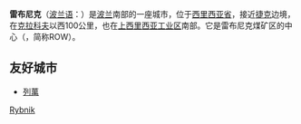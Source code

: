 {{Infobox_Polska|
城市名稱=雷布尼克|
格言=|
省=[[西里西亞省|西里西亞省]]|
議會=Rada Miasta Rybnika|
市長=Adam Fudali|
面積=148|
人口=141,374人 <small>(2003年)</small>||
市區=|
密度=955人|
成立日期=9世紀|
成為城市日期=1308年前|
纬度=50°06' N|
经度=18°33' E|
電話區號=32|
汽車牌號=SR|
友好城市=[[Bedburg-Hau|Bedburg-Hau]]、[[多爾斯滕|多爾斯滕]]、[[Eurasburg|Eurasburg]]、[[哈澤斯萊烏|哈澤斯萊烏]]、[[伊万诺-弗兰科夫斯克|伊万诺-弗兰科夫斯克]]、[[卡爾維納|卡爾維納]]、[[拉里薩|拉里薩]]、[[Liévin|Liévin]]、[[Mazamet|Mazamet]]、[[Newtonabbey|Newtonabbey]]、[[Saint_Vallier|Saint Vallier]]、[[索爾諾克|索爾諾克]]、[[維爾紐斯縣|維爾紐斯縣]]|
網頁=https://rybnik-moje-miasto.blogspot.com/|
位置圖像=Poland location map.svg|
市旗圖像=POL Rybnik flag.svg|
市徽圖像=POL Rybnik COA.svg|
colour_scheme=background:#cccccc;|
}}
'''雷布尼克'''（[[波兰语|波兰语]]：'''{{lang|pl|Rybnik}}'''）是[[波兰|波兰]]南部的一座城市，位于[[西里西亚省|西里西亚省]]，接近[[捷克|捷克]]边境，在[[克拉科夫|克拉科夫]]以西100公里，也在[[上西里西亚工业区|上西里西亚工业区]]南部。它是雷布尼克煤矿区的中心（{{lang|pl|Rybnicki Okręg Węglowy}}，简称ROW）。

==友好城市==
* {{FRA}} [[列萬|列萬]]

{{Authority control}}
{{poland-stub}}

[[Category:波兰城市|Rybnik]]